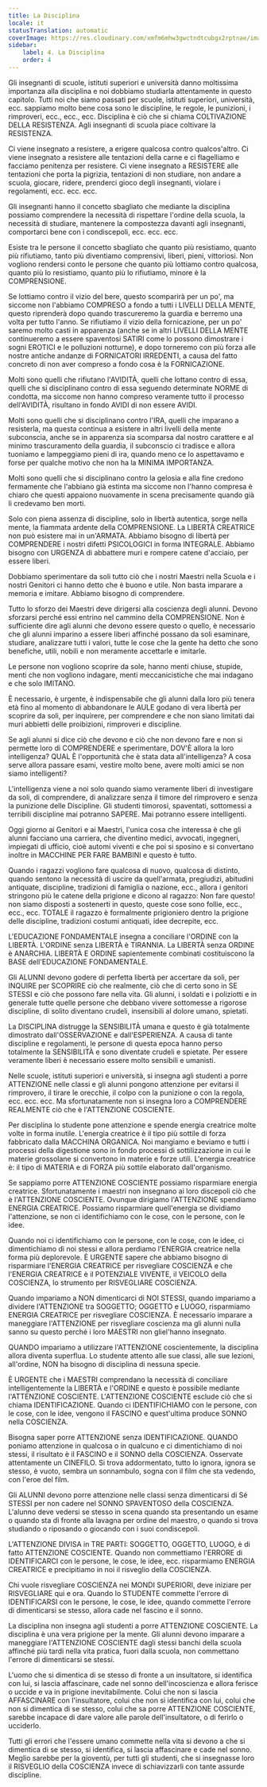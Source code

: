 ```yaml
---
title: La Disciplina
locale: it
statusTranslation: automatic
coverImage: https://res.cloudinary.com/xmfm6mhw3gwctndtcubgx2rptnae/image/upload/v1740337243/small_cover_educacion_fundamental_a051170f1c.webp
sidebar:
    label: 4. La Disciplina
    order: 4
---
```

Gli insegnanti di scuole, istituti superiori e università danno moltissima importanza alla disciplina e noi dobbiamo studiarla attentamente in questo capitolo. Tutti noi che siamo passati per scuole, istituti superiori, università, ecc. sappiamo molto bene cosa sono le discipline, le regole, le punizioni, i rimproveri, ecc., ecc., ecc. Disciplina è ciò che si chiama COLTIVAZIONE DELLA RESISTENZA. Agli insegnanti di scuola piace coltivare la RESISTENZA.

Ci viene insegnato a resistere, a erigere qualcosa contro qualcos'altro. Ci viene insegnato a resistere alle tentazioni della carne e ci flagelliamo e facciamo penitenza per resistere. Ci viene insegnato a RESISTERE alle tentazioni che porta la pigrizia, tentazioni di non studiare, non andare a scuola, giocare, ridere, prenderci gioco degli insegnanti, violare i regolamenti, ecc. ecc. ecc.

Gli insegnanti hanno il concetto sbagliato che mediante la disciplina possiamo comprendere la necessità di rispettare l'ordine della scuola, la necessità di studiare, mantenere la compostezza davanti agli insegnanti, comportarci bene con i condiscepoli, ecc. ecc. ecc.

Esiste tra le persone il concetto sbagliato che quanto più resistiamo, quanto più rifiutiamo, tanto più diventiamo comprensivi, liberi, pieni, vittoriosi. Non vogliono rendersi conto le persone che quanto più lottiamo contro qualcosa, quanto più lo resistiamo, quanto più lo rifiutiamo, minore è la COMPRENSIONE.

Se lottiamo contro il vizio del bere, questo scomparirà per un po', ma siccome non l'abbiamo COMPRESO a fondo a tutti i LIVELLI DELLA MENTE, questo riprenderà dopo quando trascureremo la guardia e berremo una volta per tutto l'anno. Se rifiutiamo il vizio della fornicazione, per un po' saremo molto casti in apparenza (anche se in altri LIVELLI DELLA MENTE continueremo a essere spaventosi SATIRI come lo possono dimostrare i sogni EROTICI e le polluzioni notturne), e dopo torneremo con più forza alle nostre antiche andanze di FORNICATORI IRREDENTI, a causa del fatto concreto di non aver compreso a fondo cosa è la FORNICAZIONE.

Molti sono quelli che rifiutano l'AVIDITÀ, quelli che lottano contro di essa, quelli che si disciplinano contro di essa seguendo determinate NORME di condotta, ma siccome non hanno compreso veramente tutto il processo dell'AVIDITÀ, risultano in fondo AVIDI di non essere AVIDI.

Molti sono quelli che si disciplinano contro l'IRA, quelli che imparano a resisterla, ma questa continua a esistere in altri livelli della mente subconscia, anche se in apparenza sia scomparsa dal nostro carattere e al minimo trascuramento della guardia, il subconscio ci tradisce e allora tuoniamo e lampeggiamo pieni di ira, quando meno ce lo aspettavamo e forse per qualche motivo che non ha la MINIMA IMPORTANZA.

Molti sono quelli che si disciplinano contro la gelosia e alla fine credono fermamente che l'abbiano già estinta ma siccome non l'hanno compresa è chiaro che questi appaiono nuovamente in scena precisamente quando già li credevamo ben morti.

Solo con piena assenza di discipline, solo in libertà autentica, sorge nella mente, la fiammata ardente della COMPRENSIONE. La LIBERTÀ CREATRICE non può esistere mai in un'ARMATA. Abbiamo bisogno di libertà per COMPRENDERE i nostri difetti PSICOLOGICI in forma INTEGRALE. Abbiamo bisogno con URGENZA di abbattere muri e rompere catene d'acciaio, per essere liberi.

Dobbiamo sperimentare da soli tutto ciò che i nostri Maestri nella Scuola e i nostri Genitori ci hanno detto che è buono e utile. Non basta imparare a memoria e imitare. Abbiamo bisogno di comprendere.

Tutto lo sforzo dei Maestri deve dirigersi alla coscienza degli alunni. Devono sforzarsi perché essi entrino nel cammino della COMPRENSIONE. Non è sufficiente dire agli alunni che devono essere questo o quello, è necessario che gli alunni imparino a essere liberi affinché possano da soli esaminare, studiare, analizzare tutti i valori, tutte le cose che la gente ha detto che sono benefiche, utili, nobili e non meramente accettarle e imitarle.

Le persone non vogliono scoprire da sole, hanno menti chiuse, stupide, menti che non vogliono indagare, menti meccanicistiche che mai indagano e che solo IMITANO.

È necessario, è urgente, è indispensabile che gli alunni dalla loro più tenera età fino al momento di abbandonare le AULE godano di vera libertà per scoprire da soli, per inquirere, per comprendere e che non siano limitati dai muri abbietti delle proibizioni, rimproveri e discipline.

Se agli alunni si dice ciò che devono e ciò che non devono fare e non si permette loro di COMPRENDERE e sperimentare, DOV'È allora la loro intelligenza? QUAL È l'opportunità che è stata data all'intelligenza? A cosa serve allora passare esami, vestire molto bene, avere molti amici se non siamo intelligenti?

L'intelligenza viene a noi solo quando siamo veramente liberi di investigare da soli, di comprendere, di analizzare senza il timore del rimprovero e senza la punizione delle Discipline. Gli studenti timorosi, spaventati, sottomessi a terribili discipline mai potranno SAPERE. Mai potranno essere intelligenti.

Oggi giorno ai Genitori e ai Maestri, l'unica cosa che interessa è che gli alunni facciano una carriera, che diventino medici, avvocati, ingegneri, impiegati di ufficio, cioè automi viventi e che poi si sposino e si convertano inoltre in MACCHINE PER FARE BAMBINI e questo è tutto.

Quando i ragazzi vogliono fare qualcosa di nuovo, qualcosa di distinto, quando sentono la necessità di uscire da quell'armata, pregiudizi, abitudini antiquate, discipline, tradizioni di famiglia o nazione, ecc., allora i genitori stringono più le catene della prigione e dicono al ragazzo: Non fare questo! non siamo disposti a sostenerti in questo, queste cose sono follie, ecc., ecc., ecc. TOTALE il ragazzo è formalmente prigioniero dentro la prigione delle discipline, tradizioni costumi antiquati, idee decrepite, ecc.

L'EDUCAZIONE FONDAMENTALE insegna a conciliare l'ORDINE con la LIBERTÀ. L'ORDINE senza LIBERTÀ è TIRANNIA. La LIBERTÀ senza ORDINE è ANARCHIA. LIBERTÀ E ORDINE sapientemente combinati costituiscono la BASE dell'EDUCAZIONE FONDAMENTALE.

Gli ALUNNI devono godere di perfetta libertà per accertare da soli, per INQUIRE per SCOPRIRE ciò che realmente, ciò che di certo sono in SE STESSI e ciò che possono fare nella vita. Gli alunni, i soldati e i poliziotti e in generale tutte quelle persone che debbano vivere sottomesse a rigorose discipline, di solito diventano crudeli, insensibili al dolore umano, spietati.

La DISCIPLINA distrugge la SENSIBILITÀ umana e questo è già totalmente dimostrato dall'OSSERVAZIONE e dall'ESPERIENZA. A causa di tante discipline e regolamenti, le persone di questa epoca hanno perso totalmente la SENSIBILITÀ e sono diventate crudeli e spietate. Per essere veramente liberi è necessario essere molto sensibili e umanisti.

Nelle scuole, istituti superiori e università, si insegna agli studenti a porre ATTENZIONE nelle classi e gli alunni pongono attenzione per evitarsi il rimprovero, il tirare le orecchie, il colpo con la punizione o con la regola, ecc. ecc. ecc. Ma sfortunatamente non si insegna loro a COMPRENDERE REALMENTE ciò che è l'ATTENZIONE COSCIENTE.

Per disciplina lo studente pone attenzione e spende energia creatrice molte volte in forma inutile. L'energia creatrice è il tipo più sottile di forza fabbricato dalla MACCHINA ORGANICA. Noi mangiamo e beviamo e tutti i processi della digestione sono in fondo processi di sottilizzazione in cui le materie grossolane si convertono in materie e forze utili. L'energia creatrice è: il tipo di MATERIA e di FORZA più sottile elaborato dall'organismo.

Se sappiamo porre ATTENZIONE COSCIENTE possiamo risparmiare energia creatrice. Sfortunatamente i maestri non insegnano ai loro discepoli ciò che è l'ATTENZIONE COSCIENTE. Ovunque dirigiamo l'ATTENZIONE spendiamo ENERGIA CREATRICE. Possiamo risparmiare quell'energia se dividiamo l'attenzione, se non ci identifichiamo con le cose, con le persone, con le idee.

Quando noi ci identifichiamo con le persone, con le cose, con le idee, ci dimentichiamo di noi stessi e allora perdiamo l'ENERGIA creatrice nella forma più deplorevole. È URGENTE sapere che abbiamo bisogno di risparmiare l'ENERGIA CREATRICE per risvegliare COSCIENZA e che l'ENERGIA CREATRICE è il POTENZIALE VIVENTE, il VEICOLO della COSCIENZA, lo strumento per RISVEGLIARE COSCIENZA.

Quando impariamo a NON dimenticarci di NOI STESSI, quando impariamo a dividere l'ATTENZIONE tra SOGGETTO; OGGETTO e LUOGO, risparmiamo ENERGIA CREATRICE per risvegliare COSCIENZA. È necessario imparare a maneggiare l'ATTENZIONE per risvegliare coscienza ma gli alunni nulla sanno su questo perché i loro MAESTRI non gliel'hanno insegnato.

QUANDO impariamo a utilizzare l'ATTENZIONE coscientemente, la disciplina allora diventa superflua. Lo studente attento alle sue classi, alle sue lezioni, all'ordine, NON ha bisogno di disciplina di nessuna specie.

È URGENTE che i MAESTRI comprendano la necessità di conciliare intelligentemente la LIBERTÀ e l'ORDINE e questo è possibile mediante l'ATTENZIONE COSCIENTE. L'ATTENZIONE COSCIENTE esclude ciò che si chiama IDENTIFICAZIONE. Quando ci IDENTIFICHIAMO con le persone, con le cose, con le idee, vengono il FASCINO e quest'ultima produce SONNO nella COSCIENZA.

Bisogna saper porre ATTENZIONE senza IDENTIFICAZIONE. QUANDO poniamo attenzione in qualcosa o in qualcuno e ci dimentichiamo di noi stessi, il risultato è il FASCINO e il SONNO della COSCIENZA. Osservate attentamente un CINEFILO. Si trova addormentato, tutto lo ignora, ignora se stesso, è vuoto, sembra un sonnambulo, sogna con il film che sta vedendo, con l'eroe del film.

Gli ALUNNI devono porre attenzione nelle classi senza dimenticarsi di Sé STESSI per non cadere nel SONNO SPAVENTOSO della COSCIENZA. L'alunno deve vedersi se stesso in scena quando sta presentando un esame o quando sta di fronte alla lavagna per ordine del maestro, o quando si trova studiando o riposando o giocando con i suoi condiscepoli.

L'ATTENZIONE DIVISA in TRE PARTI: SOGGETTO, OGGETTO, LUOGO, è di fatto ATTENZIONE COSCIENTE. Quando non commettiamo l'ERRORE di IDENTIFICARCI con le persone, le cose, le idee, ecc. risparmiamo ENERGIA CREATRICE e precipitiamo in noi il risveglio della COSCIENZA.

Chi vuole risvegliare COSCIENZA nei MONDI SUPERIORI, deve iniziare per RISVEGLIARE qui e ora. Quando lo STUDENTE commette l'errore di IDENTIFICARSI con le persone, le cose, le idee, quando commette l'errore di dimenticarsi se stesso, allora cade nel fascino e il sonno.

La disciplina non insegna agli studenti a porre ATTENZIONE COSCIENTE. La disciplina è una vera prigione per la mente. Gli alunni devono imparare a maneggiare l'ATTENZIONE COSCIENTE dagli stessi banchi della scuola affinché più tardi nella vita pratica, fuori dalla scuola, non commettano l'errore di dimenticarsi se stessi.

L'uomo che si dimentica di se stesso di fronte a un insultatore, si identifica con lui, si lascia affascinare, cade nel sonno dell'incoscienza e allora ferisce o uccide e va in prigione inevitabilmente. Colui che non si lascia AFFASCINARE con l'insultatore, colui che non si identifica con lui, colui che non si dimentica di se stesso, colui che sa porre ATTENZIONE COSCIENTE, sarebbe incapace di dare valore alle parole dell'insultatore, o di ferirlo o ucciderlo.

Tutti gli errori che l'essere umano commette nella vita si devono a che si dimentica di se stesso, si identifica, si lascia affascinare e cade nel sonno. Meglio sarebbe per la gioventù, per tutti gli studenti, che si insegnasse loro il RISVEGLIO della COSCIENZA invece di schiavizzarli con tante assurde discipline.

